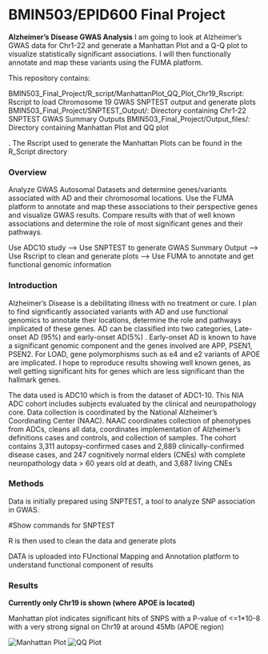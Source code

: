 # BMIN503/EPID600 Final Project

**Alzheimer's Disease GWAS Analysis**
I am going to look at Alzheimer’s GWAS data for Chr1-22 and generate a Manhattan Plot and a Q-Q plot to visualize statistically significant associations. I will then functionally annotate and map these variants using the FUMA platform. 

This repository contains:

BMIN503_Final_Project/R_script/ManhattanPlot_QQ_Plot_Chr19_Rscript:   Rscript to load Chromosome 19 GWAS SNPTEST output and generate plots
BMIN503_Final_Project/SNPTEST_Output/:                                Directory containing Chr1-22 SNPTEST GWAS Summary Outputs
BMIN503_Final_Project/Output_files/:                                  Directory containing Manhattan Plot and QQ plot



.
The Rscript used to generate the Manhattan Plots can be found in the R_Script directory


### Overview
Analyze GWAS Autosomal Datasets and determine genes/variants associated with AD and their chromosomal locations. Use the FUMA platform to annotate and map these associations to their perspective genes and visualize GWAS results. Compare results with that of well known associations and determine the role of most significant genes and their pathways.

Use ADC10 study --> Use SNPTEST to generate GWAS Summary Output --> Use Rscript to clean and generate plots --> Use FUMA to annotate and get functional genomic information


### Introduction 
Alzheimer’s Disease is a debilitating illness with no treatment or cure. I plan to find significantly associated variants with AD and use functional genomics to annotate their locations, determine the role and pathways implicated of these genes. AD can be classified into two categories, Late-onset AD (95%) and early-onset AD(5%) . Early-onset AD is known to have a significant genomic component and the genes involved are APP, PSEN1, PSEN2. For LOAD, gene polymorphisms such as e4 and e2 variants of APOE are implicated. I hope to reproduce results showing well known genes, as well getting significant hits for genes which are less significant than the hallmark genes.

The data used is ADC10 which is from the dataset of ADC1-10. This NIA ADC cohort includes subjects evaluated by the clinical and neuropathology core. Data collection is coordinated by the National Alzheimer's Coordinating Center (NAAC). NAAC coordinates collection of phenotypes from ADCs, cleans all data, coordinates implementation of Alzheimer's definitions cases and controls, and collection of samples. The cohort contains 3,311 autopsy-confirmed cases and 2,889 clinically-confirmed disease cases, and 247 cognitively normal elders (CNEs) with complete neuropathology data > 60 years old at death, and 3,687 living CNEs

### Methods
Data is initially prepared using SNPTEST, a tool to analyze SNP association in GWAS.

#Show commands for SNPTEST

R is then used to clean the data and generate plots


DATA is uploaded into FUnctional Mapping and Annotation platform to understand functional component of results


### Results
**Currently only Chr19 is shown (where APOE is located)**

Manhattan plot indicates significant hits of SNPS with a P-value of <=1*10-8 with a very strong signal on Chr19 at around 45Mb (APOE region)

![Manhattan Plot](https://github.com/Tahai93/BMIN503_Final_Project/blob/master/output_files/Multraits-Manhattan.pvalue.jpg)
![QQ Plot](https://github.com/Tahai93/BMIN503_Final_Project/blob/master/output_files/QQplot.pvalue.jpg)

